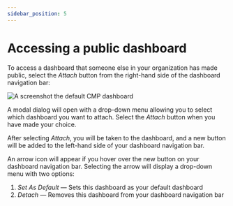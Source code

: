 ```yaml
---
sidebar_position: 5
---
```


# Accessing a public dashboard

To access a dashboard that someone else in your organization has made public, select the _Attach_ button from the right-hand side of the dashboard navigation bar:

![A screenshot the default CMP dashboard](../assets/png/cmp-dashboard.png)

A modal dialog will open with a drop-down menu allowing you to select which dashboard you want to attach. Select the _Attach_ button when you have made your choice.

After selecting _Attach_, you will be taken to the dashboard, and a new button will be added to the left-hand side of your dashboard navigation bar.

An arrow icon will appear if you hover over the new button on your dashboard navigation bar. Selecting the arrow will display a drop-down menu with two options:

1. _Set As Default_ &mdash; Sets this dashboard as your default dashboard
2. _Detach_ &mdash; Removes this dashboard from your dashboard navigation bar
